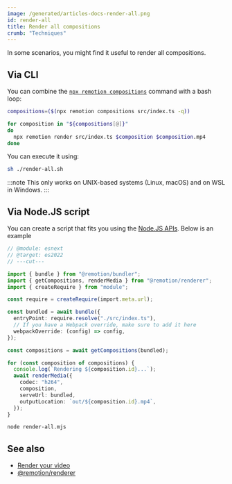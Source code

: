 ```yaml
---
image: /generated/articles-docs-render-all.png
id: render-all
title: Render all compositions
crumb: "Techniques"
---
```


In some scenarios, you might find it useful to render all compositions.

## Via CLI

You can combine the [`npx remotion compositions`](/docs/cli/compositions) command with a bash loop:

```sh title="render-all.sh"
compositions=($(npx remotion compositions src/index.ts -q))

for composition in "${compositions[@]}"
do
  npx remotion render src/index.ts $composition $composition.mp4
done
```

You can execute it using:

```sh
sh ./render-all.sh
```

:::note
This only works on UNIX-based systems (Linux, macOS) and on WSL in Windows.
:::

## Via Node.JS script

You can create a script that fits you using the [Node.JS APIs](/docs/renderer). Below is an example

```ts twoslash title="render-all.mjs"
// @module: esnext
// @target: es2022
// ---cut---

import { bundle } from "@remotion/bundler";
import { getCompositions, renderMedia } from "@remotion/renderer";
import { createRequire } from "module";

const require = createRequire(import.meta.url);

const bundled = await bundle({
  entryPoint: require.resolve("./src/index.ts"),
  // If you have a Webpack override, make sure to add it here
  webpackOverride: (config) => config,
});

const compositions = await getCompositions(bundled);

for (const composition of compositions) {
  console.log(`Rendering ${composition.id}...`);
  await renderMedia({
    codec: "h264",
    composition,
    serveUrl: bundled,
    outputLocation: `out/${composition.id}.mp4`,
  });
}
```

```bash title="Execute"
node render-all.mjs
```

## See also

- [Render your video](/docs/render)
- [@remotion/renderer](/docs/renderer)
